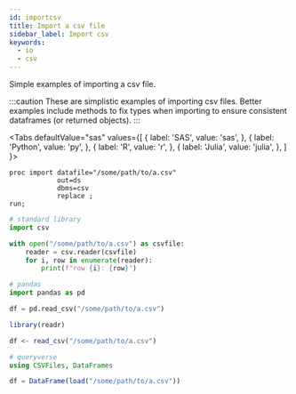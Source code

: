 ```yaml
---
id: importcsv
title: Import a csv file
sidebar_label: Import csv
keywords:
  - io
  - csv
---
```


Simple examples of importing a csv file.

:::caution
These are simplistic examples of importing csv files.  Better examples include methods to fix types when importing to ensure consistent dataframes (or returned objects).
:::


<Tabs defaultValue="sas"
  values={[
    { label: 'SAS', value: 'sas', },
    { label: 'Python', value: 'py', },
    { label: 'R', value: 'r', },
    { label: 'Julia', value: 'julia', },
  ]
}>
<TabItem value="sas">

```sas
proc import datafile="/some/path/to/a.csv"
            out=ds
            dbms=csv
            replace ;
run;
```

</TabItem>
<TabItem value="py">

```py
# standard library
import csv

with open("/some/path/to/a.csv") as csvfile:
    reader = csv.reader(csvfile)
    for i, row in enumerate(reader):
        print(f"row {i}: {row}")

# pandas
import pandas as pd

df = pd.read_csv("/some/path/to/a.csv")
```

</TabItem>
<TabItem value="r">

```r
library(readr)

df <- read_csv("/some/path/to/a.csv")
```

</TabItem>
<TabItem value="julia">

```julia
# queryverse
using CSVFiles, DataFrames

df = DataFrame(load("/some/path/to/a.csv"))
```

</TabItem>
</Tabs>
